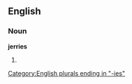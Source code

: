 ==English==

===Noun===
'''jerries'''

# {{plural of|[[jerry]]}}

[[Category:English plurals ending in "-ies"]]